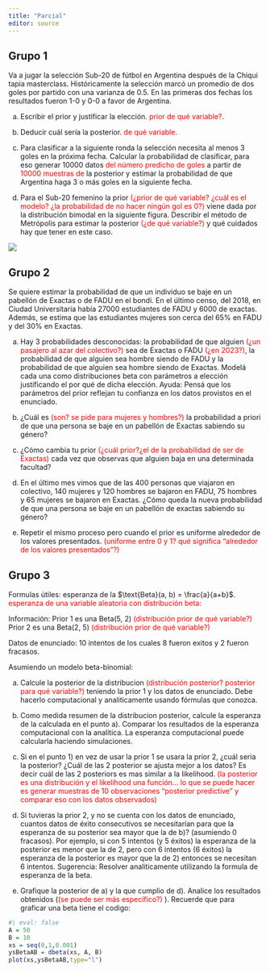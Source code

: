```yaml
---
title: "Parcial"
editor: source
---
```



## Grupo 1

Va a jugar la selección Sub-20 de fútbol en Argentina después de la Chiqui tapia masterclass. Históricamente la selección marcó un promedio de dos goles por partido con una varianza de 0.5. En las primeras dos fechas los resultados fueron 1-0 y 0-0 a favor de Argentina.

  a) Escribir el prior y justificar la elección. <span style="color:red;">prior de qué variable?</span>.

  a) Deducir cuál sería la posterior. <span style="color:red;">de qué variable</span>.

  a) Para clasificar a la siguiente ronda la selección necesita al menos 3 goles en la próxima fecha. Calcular la probabilidad de clasificar, para eso generar 10000 datos <span style="color:red;">del número predicho de goles</span> a partir de <span style="color:red;">10000 muestras de</span> la posterior y estimar la probabilidad de que Argentina haga 3 o más goles en la siguiente fecha.

  a) Para el Sub-20 femenino la prior <span style="color:red;">(¿prior de qué variable? ¿cuál es el modelo? ¿la probabilidad de no hacer ningún gol es 0?)</span> viene dada por la distribución bimodal en la siguiente figura. Describir el método de Metrópolis para estimar la posterior <span style="color:red;">(¿de qué variable?)</span> y qué cuidados hay que tener en este caso.


![](fig1.png)



## Grupo 2 
Se quiere estimar la probabilidad de que un individuo se baje en un pabellón de Exactas o de FADU en el bondi. En el último censo, del 2018, en Ciudad Universitaria había 27000 estudiantes de FADU y 6000 de exactas. Además, se estima que las estudiantes mujeres son cerca del 65% en FADU y del 30% en Exactas.

  a) Hay 3 probabilidades desconocidas: la probabilidad de que alguien <span style="color:red;">(¿un pasajero al azar del colectivo?)</span> sea de Exactas o FADU <span style="color:red;">(¿en 2023?)</span>, la probabilidad de que alguien sea hombre siendo de FADU y la probabilidad de que alguien sea hombre siendo de Exactas. Modelá cada una como distribuciones beta con parámetros a elección justificando el por qué de dicha elección. Ayuda: Pensá que los parámetros del prior reflejan tu confianza en los datos provistos en el enunciado.

  a) ¿Cuál es <span style="color:red;">(son? se pide para mujeres y hombres?)</span> la probabilidad a priori de que una persona se baje en un pabellón de Exactas sabiendo su género? 

  a) ¿Cómo cambia tu prior  <span style="color:red;">(¿cuál prior?¿el de la probabilidad de ser de Exactas)</span> cada vez que observas que alguien baja en una determinada facultad?

  a) En el último mes vimos que de las 400 personas que viajaron en colectivo, 140 mujeres y 120 hombres se bajaron en FADU, 75 hombres y 65 mujeres se bajaron en Exactas. ¿Cómo queda la nueva probabilidad de que una persona se baje en un pabellón de exactas sabiendo su género?

  a) Repetir el mismo proceso pero cuando el prior es uniforme alrededor de los valores presentados. <span style="color:red;">(uniforme entre 0 y 1? qué significa "alrededor de los valores presentados"?)</span> 



## Grupo 3 

Formulas útiles: esperanza de la $\text{Beta}(a, b) = \frac{a}{a+b}$. <span style="color:red;"> esperanza de una variable aleatoria con distribución beta: </span> 

Información:
Prior 1 es una Beta(5, 2) <span style="color:red;">(distribución prior de qué variable?)</span> 
Prior 2 es una Beta(2, 5) <span style="color:red;">(distribución prior de qué variable?)</span> 

Datos de enunciado: 10 intentos de los cuales 8 fueron exitos y 2 fueron fracasos.

Asumiendo un modelo beta-binomial:

  a) Calcule la posterior de la distribucion <span style="color:red;">(distribución posterior? posterior para qué variable?)</span> teniendo la prior 1 y los datos de enunciado. Debe hacerlo computacional y analiticamente usando fórmulas que conozca.

  a) Como medida resumen de la distribucion posterior, calcule la esperanza de la calculada en el punto a). Comparar los resultados de la esperanza computacional con la analítica. La esperanza computacional puede calcularla haciendo simulaciones.

  a) Si en el punto 1) en vez de usar la prior 1 se usara la prior 2, ¿cuál seria la posterior? ¿Cuál de las 2 posterior se ajusta mejor a los datos? Es decir cuál de las 2 posteriors es mas similar a la likelihood. <span style="color:red;">(la posterior es una distribución y el likelihood una función... lo que se puede hacer es generar muestras de 10 observaciones "posterior predictive" y comparar eso con los datos observados)</span> 

  a) Si tuvieras la prior 2, y no se cuenta con los datos de enunciado, cuantos datos de éxito consecutivos se necesitarían para que la esperanza de su posterior sea mayor que la de b)? (asumiendo 0 fracasos). Por ejemplo, si con 5 intentos (y 5 éxitos) la esperanza de la posterior es menor que la de 2, pero con 6 intentos (6 éxitos) la esperanza de la posterior es mayor que la de 2) entonces se necesitan 6 intentos. Sugerencia: Resolver analiticamente utilizando la formula de esperanza de la beta.

  a) Grafique la posterior de a) y la que cumplio de d). Analice los resultados obtenidos (<span style="color:red;">(se puede ser más específico?)</span> ).
Recuerde que para graficar una beta tiene el codigo:

```r
#| eval: false
A = 50
B = 10
xs = seq(0,1,0.001)
ysBetaAB = dbeta(xs, A, B)
plot(xs,ysBetaAB,type="l")
```

